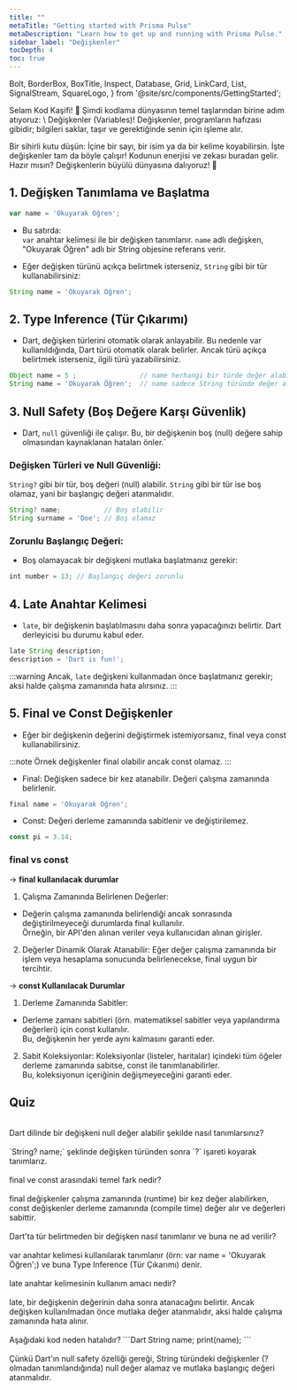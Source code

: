 ---
title: ""
metaTitle: "Getting started with Prisma Pulse"
metaDescription: "Learn how to get up and running with Prisma Pulse."
sidebar_label: "Değişkenler"
tocDepth: 4
toc: true
---

  Bolt,
  BorderBox,
  BoxTitle,
  Inspect,
  Database,
  Grid,
  LinkCard,
  List,
  SignalStream,
  SquareLogo,
} from '@site/src/components/GettingStarted';

<BorderBox>
<BoxTitle>Selam Kod Kaşifi! 👋</BoxTitle>
<span style={{ fontSize: '24px' }}>
Şimdi kodlama dünyasının temel taşlarından birine adım atıyoruz: \
Değişkenler (Variables)!
Değişkenler, programların hafızası gibidir; bilgileri saklar, taşır ve gerektiğinde senin için işleme alır. 

Bir sihirli kutu düşün: İçine bir sayı, bir isim ya da bir kelime koyabilirsin. İşte değişkenler tam da böyle çalışır! Kodunun enerjisi ve zekası buradan gelir. Hazır mısın? Değişkenlerin büyülü dünyasına dalıyoruz! 🚀
</span>
</BorderBox>

## **1. Değişken Tanımlama ve Başlatma**

```ts
var name = 'Okuyarak Öğren';
```

* Bu satırda:\
``var`` anahtar kelimesi ile bir değişken tanımlanır.
``name`` adlı değişken, "Okuyarak Öğren" adlı bir String objesine referans verir.

* Eğer değişken türünü açıkça belirtmek isterseniz, ``String`` gibi bir tür kullanabilirsiniz:

```ts
String name = 'Okuyarak Öğren';
```

## **2. Type Inference (Tür Çıkarımı)**

* Dart, değişken türlerini otomatik olarak anlayabilir. Bu nedenle var kullanıldığında, Dart türü otomatik olarak belirler. Ancak türü açıkça belirtmek isterseniz, ilgili türü yazabilirsiniz.

```ts
Object name = 5 ;                // name herhangi bir türde değer alabilir.
String name = 'Okuyarak Öğren';  // name sadece String türünde değer alabilir.
```

## **3. Null Safety (Boş Değere Karşı Güvenlik)**

* Dart, ``null`` güvenliği ile çalışır. Bu, bir değişkenin boş (null) değere sahip olmasından kaynaklanan hataları önler.`

### Değişken Türleri ve Null Güvenliği:

``String?`` gibi bir tür, boş değeri (null) alabilir.
``String`` gibi bir tür ise boş olamaz, yani bir başlangıç değeri atanmalıdır.

```ts
String? name;           // Boş olabilir
String surname = 'Doe'; // Boş olamaz
```

### Zorunlu Başlangıç Değeri:

* Boş olamayacak bir değişkeni mutlaka başlatmanız gerekir:

```ts
int number = 13; // Başlangıç değeri zorunlu
```

## **4. Late Anahtar Kelimesi**

* ``late``, bir değişkenin başlatılmasını daha sonra yapacağınızı belirtir. Dart derleyicisi bu durumu kabul eder.

```ts
late String description;
description = 'Dart is fun!';
```

:::warning
Ancak, ``late`` değişkeni kullanmadan önce başlatmanız gerekir; aksi halde çalışma zamanında hata alırsınız.
:::

## **5. Final ve Const Değişkenler**

* Eğer bir değişkenin değerini değiştirmek istemiyorsanız, final veya const kullanabilirsiniz.

:::note
Örnek değişkenler final olabilir ancak const olamaz.
:::

* Final: Değişken sadece bir kez atanabilir. Değeri çalışma zamanında belirlenir.

```ts
final name = 'Okuyarak Öğren';
```

* Const: Değeri derleme zamanında sabitlenir ve değiştirilemez.

```ts
const pi = 3.14;
```

### final vs const

-> **final kullanılacak durumlar**

1. Çalışma Zamanında Belirlenen Değerler:
*   Değerin çalışma zamanında belirlendiği ancak sonrasında değiştirilmeyeceği durumlarda final kullanılır.\
Örneğin, bir API'den alınan veriler veya kullanıcıdan alınan girişler.

2. Değerler Dinamik Olarak Atanabilir:
Eğer değer çalışma zamanında bir işlem veya hesaplama sonucunda belirlenecekse, final uygun bir tercihtir.

-> **const Kullanılacak Durumlar**

1. Derleme Zamanında Sabitler:
* Derleme zamanı sabitleri (örn. matematiksel sabitler veya yapılandırma değerleri) için const kullanılır.\
Bu, değişkenin her yerde aynı kalmasını garanti eder.

2. Sabit Koleksiyonlar:
Koleksiyonlar (listeler, haritalar) içindeki tüm öğeler derleme zamanında sabitse, const ile tanımlanabilirler.\
Bu, koleksiyonun içeriğinin değişmeyeceğini garanti eder.

## Quiz


<TabbedContent code >
<TabItem value="Soru"> 
<br/>
Dart dilinde bir değişkeni null değer alabilir şekilde nasıl tanımlarsınız?
<br/>
</TabItem> 

<TabItem value="Cevap"> 
<br/>
`String? name;` şeklinde değişken türünden sonra `?` işareti koyarak tanımlarız.
<br/>
</TabItem> 
</TabbedContent> 


<TabbedContent code >
<TabItem value="Soru"> 
<br/>
final ve const arasındaki temel fark nedir?
<br/>
</TabItem> 

<TabItem value="Cevap"> 
<br/>
final değişkenler çalışma zamanında (runtime) bir kez değer alabilirken, const değişkenler derleme zamanında (compile time) değer alır ve değerleri sabittir.
<br/>
</TabItem> 
</TabbedContent> 

<TabbedContent code >
<TabItem value="Soru"> 
<br/>
Dart'ta tür belirtmeden bir değişken nasıl tanımlanır ve buna ne ad verilir?
<br/>
</TabItem> 

<TabItem value="Cevap"> 
<br/>
 var anahtar kelimesi kullanılarak tanımlanır (örn: var name = 'Okuyarak Öğren';) ve buna Type Inference (Tür Çıkarımı) denir.
<br/>
</TabItem> 
</TabbedContent> 
<TabbedContent code >
<TabItem value="Soru"> 
<br/>
late anahtar kelimesinin kullanım amacı nedir?
<br/>
</TabItem> 

<TabItem value="Cevap"> 
<br/>
late, bir değişkenin değerinin daha sonra atanacağını belirtir. Ancak değişken kullanılmadan önce mutlaka değer atanmalıdır, aksi halde çalışma zamanında hata alınır.
<br/>
</TabItem> 
</TabbedContent> 

<TabbedContent code >
<TabItem value="Soru"> 
<br/>
Aşağıdaki kod neden hatalıdır?
```Dart
String name;
print(name);
```
<br/>
</TabItem> 

<TabItem value="Cevap"> 
<br/>
Çünkü Dart'ın null safety özelliği gereği, String türündeki değişkenler (? olmadan tanımlandığında) null değer alamaz ve mutlaka başlangıç değeri atanmalıdır.
<br/>
</TabItem> 
</TabbedContent> 
